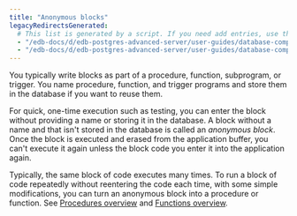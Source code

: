 ```yaml
---
title: "Anonymous blocks"
legacyRedirectsGenerated:
  # This list is generated by a script. If you need add entries, use the `legacyRedirects` key.
  - "/edb-docs/d/edb-postgres-advanced-server/user-guides/database-compatibility-for-oracle-developers-guide/9.6/Database_Compatibility_for_Oracle_Developers_Guide_v9.6.1.051.html"
  - "/edb-docs/d/edb-postgres-advanced-server/user-guides/database-compatibility-for-oracle-developers-guide/9.5/Database_Compatibility_for_Oracle_Developers_Guide.1.145.html"
---
```


<div id="anonymous_blocks" class="registered_link"></div>

You typically write blocks as part of a procedure, function, subprogram, or trigger. You name procedure, function, and trigger programs and store them in the database if you want to reuse them. 

For quick, one-time execution such as testing, you can enter the block without providing a name or storing it in the database. A block without a name  and that isn't stored in the database is called an *anonymous block*. Once the block is executed and erased from the application buffer, you can't execute it again unless the block code you enter it into the application again.

Typically, the same block of code executes many times. To run a block of code repeatedly without reentering the code each time, with some simple modifications, you can turn an anonymous block into a procedure or function. See [Procedures overview](04_procedures_overview) and [Functions overview](05_functions_overview).

